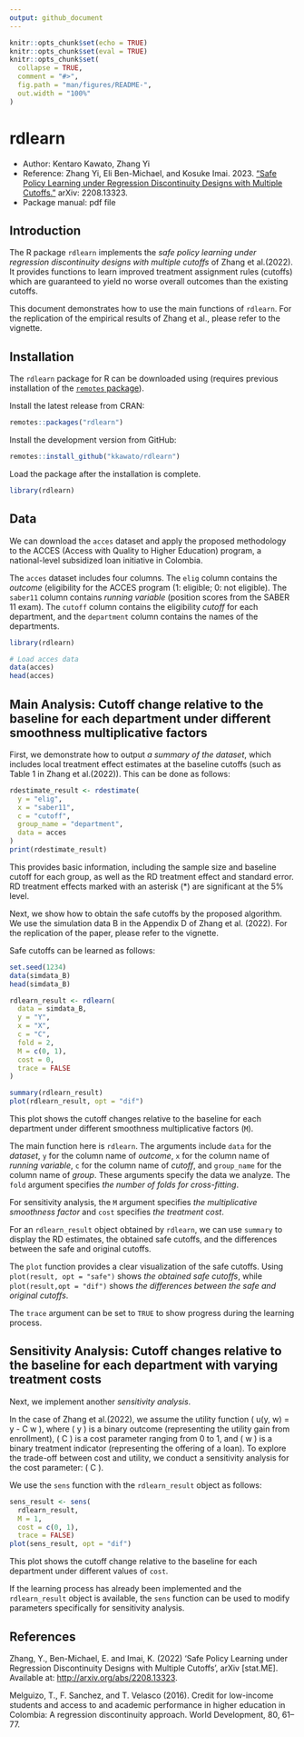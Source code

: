 ```yaml
---
output: github_document
---
```

<!-- README.md is generated from README.Rmd. Please edit that file -->

```r
knitr::opts_chunk$set(echo = TRUE)
knitr::opts_chunk$set(eval = TRUE)
knitr::opts_chunk$set(
  collapse = TRUE,
  comment = "#>",
  fig.path = "man/figures/README-",
  out.width = "100%"
)
```

# rdlearn

<!-- badges: start -->

<!-- badges: end -->

- Author: Kentaro Kawato, Zhang Yi
- Reference: Zhang Yi, Eli Ben-Michael, and Kosuke Imai. 2023. [“Safe Policy
  Learning under Regression Discontinuity Designs with Multiple Cutoffs.”](http://arxiv.org/abs/2208.13323) 
  arXiv: 2208.13323.
- Package manual: pdf file

## Introduction

The R package `rdlearn` implements the *safe policy learning under regression discontinuity designs with multiple cutoffs* of Zhang et al.(2022). It provides functions to learn improved treatment assignment rules (cutoffs) which are guaranteed to yield no worse overall outcomes than the existing cutoffs.

This document demonstrates how to use the main functions of `rdlearn`. For the replication of the empirical results of Zhang et al., please refer to the vignette.

## Installation

The `rdlearn` package for R can be downloaded using (requires previous installation of the [`remotes` package](https://remotes.r-lib.org/index.html)).

Install the latest release from CRAN:

```r
remotes::packages("rdlearn")
```

Install the development version from GitHub:

```r
remotes::install_github("kkawato/rdlearn")
```

Load the package after the installation is complete.

```r
library(rdlearn)
```

## Data

We can download the `acces` dataset and apply the proposed methodology to the ACCES (Access with Quality to Higher Education) program, a national-level subsidized loan initiative in Colombia.

The `acces` dataset includes four columns. The `elig` column contains the *outcome* (eligibility for the ACCES program (1: eligible; 0: not eligible). The `saber11` column contains *running variable* (position scores from the SABER 11 exam). The `cutoff` column contains the eligibility *cutoff* for each department, and the `department` column contains the names of the departments.

```r
library(rdlearn)

# Load acces data
data(acces)
head(acces)
```

## Main Analysis: Cutoff change relative to the baseline for each department under different smoothness multiplicative factors

First, we demonstrate how to output *a summary of the dataset*, which includes local treatment effect estimates at the baseline cutoffs (such as Table 1 in Zhang et al.(2022)). This can be done as follows:
 
```r
rdestimate_result <- rdestimate(
  y = "elig",
  x = "saber11",
  c = "cutoff",
  group_name = "department",
  data = acces
)
print(rdestimate_result)
```

This provides basic information, including the sample size and baseline cutoff for each group, as well as the RD treatment effect and standard error. RD treatment effects marked with an asterisk (*) are significant at the 5% level.

Next, we show how to obtain the safe cutoffs by the proposed algorithm. We use the simulation data B in the Appendix D of Zhang et al. (2022). For the replication of the paper, please refer to the vignette.

Safe cutoffs can be learned as follows:

```r
set.seed(1234)
data(simdata_B)
head(simdata_B)

rdlearn_result <- rdlearn(
  data = simdata_B,
  y = "Y",
  x = "X",
  c = "C",
  fold = 2,
  M = c(0, 1),
  cost = 0,
  trace = FALSE
)

summary(rdlearn_result)
plot(rdlearn_result, opt = "dif")
```

This plot shows the cutoff changes relative to the baseline for each department under different smoothness multiplicative factors (`M`).

The main function here is `rdlearn`. The arguments include `data` for the *dataset*, `y` for the column name of *outcome*, `x` for the column name of *running variable*, `c` for the column name of *cutoff*, and `group_name` for the column name of *group*. These arguments specify the data we analyze. The `fold` argument specifies *the number of folds for cross-fitting*.

For sensitivity analysis, the `M` argument specifies *the multiplicative smoothness factor* and `cost` specifies *the treatment cost*.

For an `rdlearn_result` object obtained by `rdlearn`, we can use `summary` to display the RD estimates, the obtained safe cutoffs, and the differences between the safe and original cutoffs.

The `plot` function provides a clear visualization of the safe cutoffs. Using `plot(result, opt = "safe")` shows *the obtained safe cutoffs*, while `plot(result,opt = "dif")` shows *the differences between the safe and original cutoffs*.

The `trace` argument can be set to `TRUE` to show progress during the learning process.

## Sensitivity Analysis: Cutoff changes relative to the baseline for each department with varying treatment costs

Next, we implement another *sensitivity analysis*.

In the case of Zhang et al.(2022), we assume the utility function \( u(y, w) = y - C \times w \), where \( y \) is a binary outcome (representing the utility gain from enrollment), \( C \) is a cost parameter ranging from 0 to 1, and \( w \) is a binary treatment indicator (representing the offering of a loan). To explore the trade-off between cost and utility, we conduct a sensitivity analysis for the cost parameter: \( C \).

We use the `sens` function with the `rdlearn_result` object as follows:

```r
sens_result <- sens(
  rdlearn_result,
  M = 1,
  cost = c(0, 1),
  trace = FALSE)
plot(sens_result, opt = "dif")
```

This plot shows the cutoff change relative to the baseline for each department under different values of `cost`.

If the learning process has already been implemented and the `rdlearn_result` object is available, the `sens` function can be used to modify parameters specifically for sensitivity analysis.

## References

Zhang, Y., Ben-Michael, E. and Imai, K. (2022) ‘Safe Policy Learning under Regression Discontinuity Designs with Multiple Cutoffs’, arXiv [stat.ME]. Available at: [http://arxiv.org/abs/2208.13323](http://arxiv.org/abs/2208.13323).

Melguizo, T., F. Sanchez, and T. Velasco (2016). Credit for low-income students and access to and academic performance in higher education in Colombia: A regression discontinuity approach. World Development, 80, 61–77.
